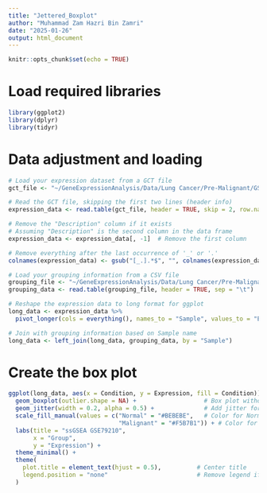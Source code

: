 ```yaml
---
title: "Jettered_Boxplot"
author: "Muhammad Zam Hazri Bin Zamri"
date: "2025-01-26"
output: html_document
---
```

```r
knitr::opts_chunk$set(echo = TRUE)
```
# Load required libraries
```r
library(ggplot2)
library(dplyr)
library(tidyr)
```
# Data adjustment and loading
```r
# Load your expression dataset from a GCT file
gct_file <- "~/GeneExpressionAnalysis/Data/Lung Cancer/Pre-Malignant/GSE79210/79210_ssGSEA.gct"

# Read the GCT file, skipping the first two lines (header info)
expression_data <- read.table(gct_file, header = TRUE, skip = 2, row.names = 1)

# Remove the "Description" column if it exists
# Assuming "Description" is the second column in the data frame
expression_data <- expression_data[, -1]  # Remove the first column

# Remove everything after the last occurrence of '_' or '.'
colnames(expression_data) <- gsub("[_.].*$", "", colnames(expression_data))

# Load your grouping information from a CSV file
grouping_file <- "~/GeneExpressionAnalysis/Data/Lung Cancer/Pre-Malignant/GSE79210/GSE79210_samplegroup.tsv"  # Adjust path as necessary
grouping_data <- read.table(grouping_file, header = TRUE, sep = "\t")

# Reshape the expression data to long format for ggplot
long_data <- expression_data %>%
  pivot_longer(cols = everything(), names_to = "Sample", values_to = "Expression")

# Join with grouping information based on Sample name
long_data <- left_join(long_data, grouping_data, by = "Sample")
```
# Create the box plot
```r
ggplot(long_data, aes(x = Condition, y = Expression, fill = Condition)) +
  geom_boxplot(outlier.shape = NA) +                   # Box plot without outliers
  geom_jitter(width = 0.2, alpha = 0.5) +              # Add jitter for better visibility of points
  scale_fill_manual(values = c("Normal" = "#BEBEBE",   # Color for Normal
                               "Malignant" = "#F5B7B1")) + # Color for Pre-Malignant
  labs(title = "ssGSEA GSE79210",
       x = "Group",
       y = "Expression") +
  theme_minimal() +
  theme(
    plot.title = element_text(hjust = 0.5),          # Center title
    legend.position = "none"                         # Remove legend if not needed
  )
```